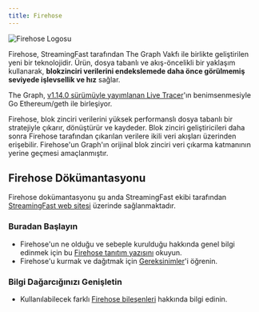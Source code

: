 ```yaml
---
title: Firehose
---
```


![Firehose Logosu](/img/firehose-logo.png)

Firehose, StreamingFast tarafından The Graph Vakfı ile birlikte geliştirilen yeni bir teknolojidir. Ürün, dosya tabanlı ve akış-öncelikli bir yaklaşım kullanarak, **blokzinciri verilerini endekslemede daha önce görülmemiş seviyede işlevsellik ve hız** sağlar.

The Graph, [v1.14.0 sürümüyle yayımlanan Live Tracer](https://github.com/ethereum/go-ethereum/releases/tag/v1.14.0)'ın benimsenmesiyle Go Ethereum/geth ile birleşiyor.

Firehose, blok zinciri verilerini yüksek performanslı dosya tabanlı bir stratejiyle çıkarır, dönüştürür ve kaydeder. Blok zinciri geliştiricileri daha sonra Firehose tarafından çıkarılan verilere ikili veri akışları üzerinden erişebilir. Firehose'un Graph'ın orijinal blok zinciri veri çıkarma katmanının yerine geçmesi amaçlanmıştır.

## Firehose Dökümantasyonu

Firehose dokümantasyonu şu anda StreamingFast ekibi tarafından [StreamingFast web sitesi](https://firehose.streamingfast.io/) üzerinde sağlanmaktadır.

### Buradan Başlayın

- Firehose'un ne olduğu ve sebeple kurulduğu hakkında genel bilgi edinmek için bu [Firehose tanıtım yazısını](https://firehose.streamingfast.io/introduction/firehose-overview) okuyun.
- Firehose'u kurmak ve dağıtmak için [Gereksinimler](https://firehose.streamingfast.io/introduction/prerequisites)'i öğrenin.

### Bilgi Dağarcığınızı Genişletin

- Kullanılabilecek farklı [Firehose bileşenleri](https://firehose.streamingfast.io/architecture/components) hakkında bilgi edinin.

